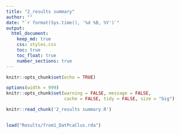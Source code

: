 ```yaml
---
title: "2_results summary"
author: ""
date: "`r format(Sys.time(), '%d %B, %Y')`"
output:
  html_document:
    keep_md: true
    css: styles.css
    toc: true
    toc_float: true
    number_sections: true
---
```


<style type="text/css">
.main-container {
  max-width: 1800px;
  margin-left: auto;
  margin-right: auto;
}
</style>

```r
knitr::opts_chunk$set(echo = TRUE)
```

```r

options(width = 999)
knitr::opts_chunk$set(warning = FALSE, message = FALSE,
                      cache = FALSE, tidy = FALSE, size = "big")

```

```r
knitr::read_chunk('2_results summary.R')
```

```r
```

```r
load("Results/from1_DatPcaClus.rda")
```

